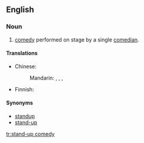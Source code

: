 ==English==
{{wikipedia}}

===Noun===
{{en-noun|-|sg=[[stand]]-[[up]] [[comedy]]}}

# [[comedy]] performed on stage by a single [[comedian]].

====Translations====
{{trans-top}}
* Chinese:
*: Mandarin: {{i|mainland China}} {{t|zh|單口相聲|sc=Hani}}, {{t|zh|单口相声|tr=dānkǒu xiàngsheng|sc=Hani}}, {{i|Hong Kong}} {{t|zh|棟篤笑|sc=Hani}}, {{t|zh|栋笃笑|tr=dòngdǔxiào|sc=Hani}}
{{trans-mid}}
* Finnish: {{t|fi|stand-up komedia}}
{{trans-bottom}}

====Synonyms====
*[[standup]]
*[[stand-up]]

[[tr:stand-up comedy]]